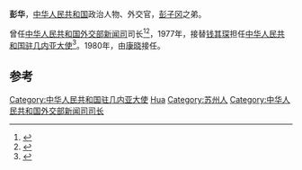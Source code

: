 {{Otheruses|彭华 (消歧义)}}
'''彭华'''，[[中华人民共和国|中华人民共和国]]政治人物、外交官，[[彭子冈|彭子冈]]之弟。

曾任[[中华人民共和国外交部新闻司|中华人民共和国外交部新闻司]]司长<ref>{{cite journal|author=宗道一|title=吴建民：新闻发布官|journal=	国际人才交流|year=1994|issue=07|issn=1001-0114|publisher=[[国家外国专家局|国家外国专家局]]|pages=26-31|quote=吴建民继龚澎（女）、秦加林、陈楚、彭华、钱其琛、齐怀远、马毓真、李肇星之后出任中国外交部新闻司司长}}</ref><ref>{{cite journal|author=陈诗弦|title=新中国外交界掠影|journal=党史博览|year=1996|issue=04|issn=1005-1686|publisher=中共河南省委党史研究室|pages=21-22}}</ref>，1977年，接替[[钱其琛|钱其琛]]担任[[中国驻几内亚大使列表|中华人民共和国驻几内亚大使]]<ref>{{cite web|author=中华人民共和国外交部|title=中国驻几内亚历任大使|url=http://www.mfa.gov.cn/chn/pds/ziliao/wjrw/2167/2170/t9190.htm|publisher=中华人民共和国外交部|accessdate=2012-03-03}}</ref>。1980年，由[[康晓|康晓]]接任。

== 参考 ==
{{reflist}}
{{start box}}
{{s-dip}}
{{succession box|[[钱其琛|钱其琛]]|[[康晓|康晓]]|[[中国驻几内亚大使列表|中华人民共和国驻几内亚大使]]|1977年2月-1980年10月}}
{{succession box|[[陈楚|陈楚]]|[[钱其琛|钱其琛]]|[[中华人民共和国外交部新闻司|中华人民共和国外交部新闻司]]司长|1972年-1976年}}
{{end box}}
{{中国政治人物小作品}}
{{DEFAULTSORT:Peng Hua}}
[[Category:中华人民共和国驻几内亚大使|Category:中华人民共和国驻几内亚大使]]
[[Category:彭姓|Hua]]
[[Category:苏州人|Category:苏州人]]
[[Category:中华人民共和国外交部新闻司司长|Category:中华人民共和国外交部新闻司司长]]